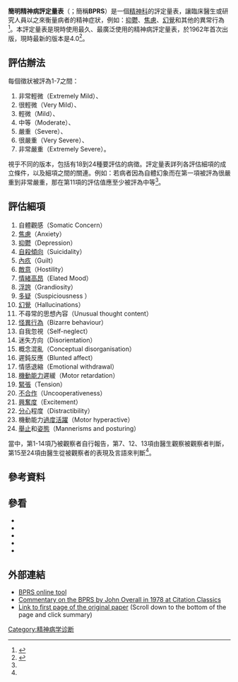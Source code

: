 '''簡明精神病評定量表'''（{{lang-en|'''Brief Psychiatric Rating Scale'''}}；簡稱'''BPRS'''）是一個[[精神科|精神科]]的評定量表，讓臨床醫生或研究人員以之來衡量病者的精神症狀，例如：[[抑鬱|抑鬱]]、[[焦慮|焦慮]]、[[幻覺|幻覺]]和其他的異常行為<ref name="Overall">{{cite journal |last1=Overall |first1=JE |last2=Gorham |first2=DR |year=1962 |title=The brief psychiatric rating scale |journal=Psychological Reports |volume=1962 |issue=10 |pages=pp. 799-812 |language=en }}</ref>。本評定量表是現時使用最久、最廣泛使用的精神病評定量表，於1962年首次出版，現時最新的版本是4.0<ref name="BPRS4">{{cite book |url=http://www.public-health.uiowa.edu/icmha/outreach/documents/BPRS_expanded.PDF |title=Brief Psychiatric Rating Scale (BPRS) Expanded Version (4.0) |language=en |access-date=2013-03-24 |archive-url=https://web.archive.org/web/20170215020712/http://www.public-health.uiowa.edu/icmha/outreach/documents/bprs_expanded.pdf |archive-date=2017-02-15 |dead-url=yes }}</ref>。

== 評估辦法 ==
每個徵狀被評為1-7之間：
# 非常輕微（Extremely Mild）、
# 很輕微（Very Mild）、
# 輕微（Mild）、
# 中等（Moderate）、
# 嚴重（Severe）、
# 很嚴重（Very Severe）、
# 非常嚴重（Extremely Severe）。

視乎不同的版本，包括有18到24種要評估的病徵。評定量表詳列各評估細項的成立條件，以及細項之間的關連。例如：若病者因為自體幻象而在第一項被評為很嚴重到非常嚴重，那在第11項的評估值應至少被評為中等<ref name="BPRS4" />。

== 評估細項 ==
# 自體觀感（Somatic Concern）
# [[焦慮|焦慮]]（Anxiety）
# [[抑鬱|抑鬱]]（Depression）
# [[自殺傾向|自殺傾向]]（Suicidality）
# [[內疚|內疚]]（Guilt）
# [[敵意|敵意]]（Hostility）
# [[情緒高昂|情緒高昂]]（Elated Mood）
# [[浮誇|浮誇]]（Grandiosity）
# [[多疑|多疑]]（Suspiciousness ）
# [[幻覺|幻覺]]（Hallucinations）
# 不尋常的思想內容（Unusual thought content）
# [[怪異行為|怪異行為]]（Bizarre behaviour）
# 自我忽視（Self-neglect）
# 迷失方向（Disorientation）
# 概念混亂（Conceptual disorganisation）
# 遲鈍反應（Blunted affect）
# 情感退縮（Emotional withdrawal）
# [[機動能力|機動能力]]遲緩（Motor retardation）
# [[緊張|緊張]]（Tension）
# [[不合作|不合作]]（Uncooperativeness）
# [[興奮|興奮度]]（Excitement）
# [[分心|分心]]程度（Distractibility）
# 機動能力[[過度活躍|過度活躍]]（Motor hyperactive）
# [[舉止|舉止]]和[[姿態|姿態]]（Mannerisms and posturing）

當中，第1-14項乃被觀察者自行報告，第7、12、13項由醫生觀察被觀察者判斷，第15至24項由醫生從被觀察者的表現及言語來判斷<ref name="BPRS4" />。

== 參考資料 ==
{{reflist|2}}
<!-- Instructions for adding a footnote:
NOTE: Footnotes in this article use names, not numbers. Please see [[:en:Wikipedia:Footnote3|:en:Wikipedia:Footnote3]] for details.
# Assign your footnote a unique name, for example TheSun_Dec9.
#  Add<ref name="TheSun_Dec9"></ref> to the body of the article, where you want the new footnote.
#  Put the reference information (template, mere URL, plain text, e.g.) in between <nowiki><ref name="TheSun_Dec9"> and </ref></nowiki>.
#  It will appear in the references section immediately PROVIDED YOU HAVE TYPED EVERYTHING CORRECTLY. There is no need to type anything down here.
#  Multiple footnotes to the same reference will work if you type out, "<nowiki><ref name="TheSun_Dec9"/></nowiki>", again without the nowiki tags.
-->
== 參看 ==
*{{link-en|PANSS|Positive and Negative Syndrome Scale}}
*{{link-en|SANS|Scale for the Assessment of Negative Symptoms}}
*{{link-en|SAPS|Scale for the Assessment of Positive Symptoms}}
*{{link-en|精神病分類及評定量表|Diagnostic classification and rating scales used in psychiatry}}
*{{link-en|ITAQ|ITAQ}}

== 外部連結 ==
* [http://farmacologiaclinica.info/scales/BPRS/ BPRS online tool] 
* [http://www.garfield.library.upenn.edu/classics1979/A1979HZ19700001.pdf Commentary on the BPRS by John Overall in 1978 at Citation Classics]
* [https://web.archive.org/web/20110707134113/http://ammonsscientific.com/link.php?N=41948 Link to first page of the original paper] (Scroll down to the bottom of the page and click summary)

[[Category:精神病学诊断|Category:精神病学诊断]]